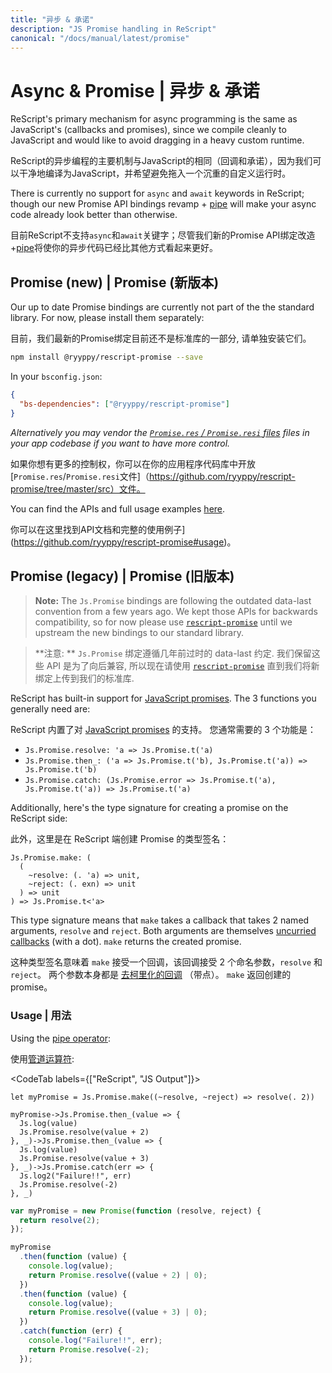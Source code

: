```yaml
---
title: "异步 & 承诺"
description: "JS Promise handling in ReScript"
canonical: "/docs/manual/latest/promise"
---
```


# Async & Promise | 异步 & 承诺

ReScript's primary mechanism for async programming is the same as JavaScript's (callbacks and promises), since we compile cleanly to JavaScript and would like to avoid dragging in a heavy custom runtime.

ReScript的异步编程的主要机制与JavaScript的相同（回调和承诺），因为我们可以干净地编译为JavaScript，并希望避免拖入一个沉重的自定义运行时。

There is currently no support for `async` and `await` keywords in ReScript; though our new Promise API bindings revamp + [pipe](pipe) will make your async code already look better than otherwise.

目前ReScript不支持`async`和`await`关键字；尽管我们新的Promise API绑定改造+[pipe](pipe)将使你的异步代码已经比其他方式看起来更好。


## Promise (new) | Promise (新版本)

Our up to date Promise bindings are currently not part of the the standard library. For now, please install them separately:

目前，我们最新的Promise绑定目前还不是标准库的一部分, 请单独安装它们。


```sh
npm install @ryyppy/rescript-promise --save
```

In your `bsconfig.json`:

```json
{
  "bs-dependencies": ["@ryyppy/rescript-promise"]
}
```

_Alternatively you may vendor the [`Promise.res` / `Promise.resi` files](https://github.com/ryyppy/rescript-promise/tree/master/src) files in your app codebase if you want to have more control._

如果你想有更多的控制权，你可以在你的应用程序代码库中开放[`Promise.res`/`Promise.resi`文件]（https://github.com/ryyppy/rescript-promise/tree/master/src）文件。

You can find the APIs and full usage examples [here](https://github.com/ryyppy/rescript-promise#usage).

你可以在这里找到API文档和完整的使用例子](https://github.com/ryyppy/rescript-promise#usage)。


## Promise (legacy) | Promise (旧版本)

> **Note:** The `Js.Promise` bindings are following the outdated data-last convention from a few years ago. We kept those APIs for backwards compatibility, so for now please use [`rescript-promise`](https://github.com/ryyppy/rescript-promise) until we upstream the new bindings to our standard library.

> **注意: ** `Js.Promise` 绑定遵循几年前过时的 data-last 约定. 我们保留这些 API 是为了向后兼容, 所以现在请使用 [`rescript-promise`](https://github.com/ryyppy/rescript-promise) 直到我们将新绑定上传到我们的标准库.

ReScript has built-in support for [JavaScript promises](api/js/promise). The 3 functions you generally need are:

ReScript 内置了对 [JavaScript promises](api/js/promise) 的支持。 您通常需要的 3 个功能是：

- `Js.Promise.resolve: 'a => Js.Promise.t('a)`
- `Js.Promise.then_: ('a => Js.Promise.t('b), Js.Promise.t('a)) => Js.Promise.t('b)`
- `Js.Promise.catch: (Js.Promise.error => Js.Promise.t('a), Js.Promise.t('a)) => Js.Promise.t('a)`

Additionally, here's the type signature for creating a promise on the ReScript side:

此外，这里是在 ReScript 端创建 Promise 的类型签名：

```res
Js.Promise.make: (
  (
    ~resolve: (. 'a) => unit,
    ~reject: (. exn) => unit
  ) => unit
) => Js.Promise.t<'a>
```

This type signature means that `make` takes a callback that takes 2 named arguments, `resolve` and `reject`. Both arguments are themselves [uncurried callbacks](function.md#uncurried-function) (with a dot). `make` returns the created promise.

这种类型签名意味着 `make` 接受一个回调，该回调接受 2 个命名参数，`resolve` 和 `reject`。 两个参数本身都是 [去柯里化的回调](function.md#uncurried-function) （带点）。 `make` 返回创建的promise。

### Usage | 用法

Using the [pipe operator](pipe.md):

使用[管道运算符](pipe.md):

<CodeTab labels={["ReScript", "JS Output"]}>

```res example
let myPromise = Js.Promise.make((~resolve, ~reject) => resolve(. 2))

myPromise->Js.Promise.then_(value => {
  Js.log(value)
  Js.Promise.resolve(value + 2)
}, _)->Js.Promise.then_(value => {
  Js.log(value)
  Js.Promise.resolve(value + 3)
}, _)->Js.Promise.catch(err => {
  Js.log2("Failure!!", err)
  Js.Promise.resolve(-2)
}, _)
```
```js
var myPromise = new Promise(function (resolve, reject) {
  return resolve(2);
});

myPromise
  .then(function (value) {
    console.log(value);
    return Promise.resolve((value + 2) | 0);
  })
  .then(function (value) {
    console.log(value);
    return Promise.resolve((value + 3) | 0);
  })
  .catch(function (err) {
    console.log("Failure!!", err);
    return Promise.resolve(-2);
  });
```

</CodeTab>
